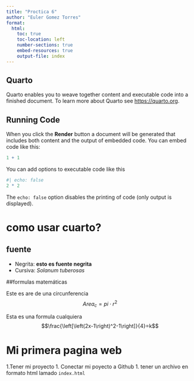 ```yaml
---
title: "Proctica 6"
author: "Euler Gomez Torres"
format:
  html:
    toc: true
    toc-location: left
    number-sections: true
    embed-resources: true
    output-file: index
---
```


## Quarto

Quarto enables you to weave together content and executable code into a finished document. To learn more about Quarto see <https://quarto.org>.

## Running Code

When you click the **Render** button a document will be generated that includes both content and the output of embedded code. You can embed code like this:

```r
1 + 1
```

You can add options to executable code like this

```r
#| echo: false
2 * 2
```

The `echo: false` option disables the printing of code (only output is displayed).

# como usar cuarto?

## fuente

-   Negrita: **esto es fuente negrita**
-   Cursiva: *Solanum tuberosas*

##formulas matemáticas

Este es are de una circunferencia $$Area_c=pi\cdot r^2$$

Esta es una formula cualquiera $$\frac{\left[\left(2x-1\right)^2-1\right]}{4}=k$$

# Mi primera pagina web
1.Tener mi proyecto
1. Conectar mi poyecto a Github
1. tener un archivo en formato html lamado `index.html`
